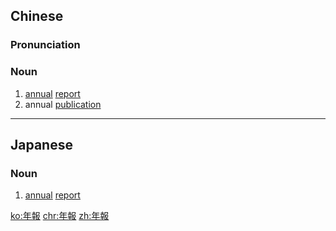 {{also|年报}}
==Chinese==
{{zh-forms|s=年报}}

===Pronunciation===
{{zh-pron
|m=niánbào
|c=nin4 bou3
|mn=nî-pò
|cat=n
}}

===Noun===
{{zh-noun}}

# [[annual]] [[report]]
# annual [[publication]]

----

==Japanese==
{{ja-kanjitab|ねん|ほう|k2=ぽう|yomi=on}}

===Noun===
{{ja-noun|ねんぽう}}

# [[annual]] [[report]]

[[ko:年報]]
[[chr:年報]]
[[zh:年報]]